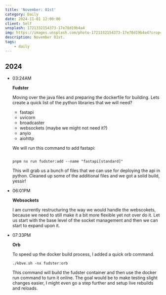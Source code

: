 ```yaml
---
title: 'November: 01st'
category: Daily
date: 2024-11-01 12:00:00
client: Self
unsplash: 1721332154373-17e78d19b4a4
img: https://images.unsplash.com/photo-1721332154373-17e78d19b4a4?crop=entropy&cs=srgb&fm=jpg&ixid=MnwzNjM5Nzd8MHwxfHJhbmRvbXx8fHx8fHx8fDE2ODE3NDg2ODY&ixlib=rb-4.0.3&q=85
description: November 01st.
tags:
    - daily
---
```



## 2024

-   03:24AM

    **Fudster**

    Moving over the java files and preparing the dockerfile for building.
    Lets create a quick list of the python libraries that we will need?

    - fastapi
    - uvicorn
    - broadcaster
    - websockets (maybe we might not need it?)
    - anyio
    - aiohttp

    We will run this command to add fastapi:

    ```shell

    pnpm nx run fudster:add --name "fastapi[standard]"

    ```

    This will grab us a bunch of files that we can use for deploying the api in python.
    Cleaned up some of the additional files and we got a solid build, yessir!

-   06:01PM

    **Websockets**

    I am currently restructuring the way we would handle the webscokets, because we need to still make it a bit more flexible yet not over do it.
    Let us start with the base level of the socket management and then we can start to expand upon it.

-   07:33PM

    **Orb**

    To speed up the docker build process, I added a quick orb command.

    ```shell
    ./kbve.sh -nx fudster:orb
    ```
    
    This command will build the fudster container and then use the docker run command to turn it online.
    The goal would be to make testing slight changes easier, I might even go a step further and setup live rebuilds and reloads.